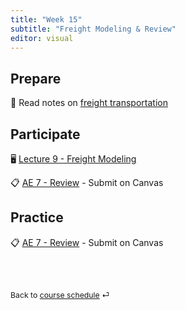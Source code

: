 ```yaml
---
title: "Week 15"
subtitle: "Freight Modeling & Review"
editor: visual
---
```



## Prepare

📖 Read notes on [freight transportation](/teaching/CIVE461/supplemental/freight-transportation.html) 

## Participate

🖥️ [Lecture 9 - Freight Modeling](/teaching/CIVE461/slides/lec-9.html)

📋 [AE 7 - Review](/teaching/CIVE461/ae/ae-7-review.html) - Submit on Canvas

## Practice

📋 [AE 7 - Review](/teaching/CIVE461/ae/ae-7-review.html) - Submit on Canvas

<br><br>

::: {style="font-size: 0.875em;"}
Back to [course schedule](/teaching/CIVE461/ "Course schedule") ⏎
:::